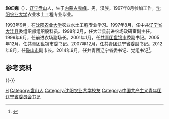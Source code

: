 '''赵红巍'''（{{bd|1975年|2月||catIdx=Zhao赵}}），[[辽宁|辽宁]][[盘山县|盘山]]人，生于[[内蒙古|内蒙古]][[赤峰|赤峰]]。男，汉族。1997年8月参加工作。[[沈阳农业大学|沈阳农业大学]]农业水土工程专业毕业。

1993年9月，在[[沈阳农业大学|沈阳农业大学]]农业水土工程专业学习。1997年8月，任中共[[辽宁省|辽宁省]][[大洼县|大洼县]]委组织部组织股科员。1998年2月，任大洼县前进农场政研室副主任。1999年6月，任前进农场副场长。2001年1月，任[[中國共產主義青年團|共青团]][[盘锦市|盘锦市]]委副书记。2005年12月，任共青团盘锦市委书记。2007年12月，任共青团辽宁省委副书记。2012年8月，任[[鞍山市|鞍山市]]副市长。2014年9月，任共青团辽宁省委书记、党组书记<ref>{{cite web|url=http://district.ce.cn/newarea/sddy/201409/22/t20140922_3577256.shtml|title=赵红巍任辽宁团省委书记 田野已任鞍山副书记|publisher=中国经济网|accessdate=2016-10-08|archive-date=2020-07-20|archive-url=https://web.archive.org/web/20200720100644/http://district.ce.cn/newarea/sddy/201409/22/t20140922_3577256.shtml|dead-url=no}}</ref>。

== 参考资料 ==
{{reflist}}

{{-}}
{{start box}}
{{s-civ}}
{{s-before|[[田野_(1973年)|田野]]}}
{{s-title|[[中国共产主义青年团辽宁省委员会|中国共产主义青年团辽宁省委员会]]书记|2014年9月－2018年11月}}
{{s-after|[[张宝东_(1974年)|张宝东]]}}
{{end box}}

{{各省级行政区团委书记}}

{{中国人物小作品}}
{{DEFAULTSORT:Zhao赵}}
[[Category:赵姓|H]]
[[Category:盘山人|Category:盘山人]]
[[Category:沈阳农业大学校友|Category:沈阳农业大学校友]]
[[Category:中国共产主义青年团辽宁省委员会书记|Category:中国共产主义青年团辽宁省委员会书记]]